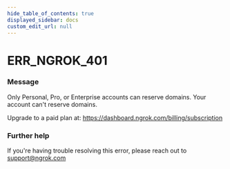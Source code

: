 ```yaml
---
hide_table_of_contents: true
displayed_sidebar: docs
custom_edit_url: null
---
```



# ERR_NGROK_401

### Message
Only Personal, Pro, or Enterprise accounts can reserve domains.
Your account can't reserve domains. 

Upgrade to a paid plan at: https://dashboard.ngrok.com/billing/subscription

### Further help
If you're having trouble resolving this error, please reach out to [support@ngrok.com](mailto:support@ngrok.com?subject=Help%20with%20ERR_NGROK_401)


<ErrorDetails error='err_ngrok_401' />

